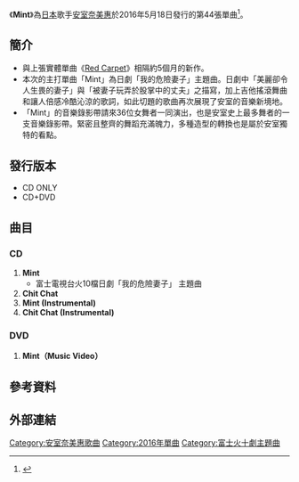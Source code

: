 {{About|一首歌曲|操作系统|Linux Mint}}
{{Infobox Single
| Name           = Mint
| Artist         = [[安室奈美惠|安室奈美惠]]
| Cover          = Mint_single.jpg
| A-side         = Mint
| B-side         = Chit Chat
| Released       = 2016年5月18日
| Format         = [[CD|CD]]、[[數位音樂下載|數位音樂下載]]
| Recorded       = 
| Genre          = [[J-POP|J-POP]]、[[Dance_rock|Dance rock]]、[[R&B|R&B]]
| Length         = 
| Label          = [[avex_trax|Dimension Point]]
| Writer         = Maria Marcus, {{link-en|Andreas Oberg|Andreas Oberg}}, Emyli, TIGER
| Producer       = Maria Marcus, Andreas Oberg
| Certification  = *白金唱片（單曲下載、[[日本唱片協會|日本唱片協會]]）
| Chart position = 
*週榜第4名（[[Oricon公信榜|Oricon]]）
*2016年5月度月榜第10名（Oricon）
*2016年6月度月榜第50名（Oricon）
| Last single    = [[Red_Carpet|Red Carpet]]<br />（2015年）
| This single    = '''Mint'''<br />（2016年）
| Next single    = [[Hero_(安室奈美惠單曲)|Hero]]<br />（2016年）
| Misc           = 
}}
《'''Mint'''》為[[日本|日本]]歌手[[安室奈美惠|安室奈美惠]]於2016年5月18日發行的第44張單曲<ref name="official160329">{{cite web|url=http://namieamuro.jp/news/2016/detail_20160329_mintinfo.html|title=2016年5月18日、New Single「Mint」発売決定！|publisher=Namie Amuro Official Site|date=2016-03-29|accessdate=2016-04-03|archive-date=2017-08-24|archive-url=https://web.archive.org/web/20170824011238/http://namieamuro.jp/news/2016/detail_20160329_mintinfo.html|dead-url=no}}</ref>。

==簡介==
*與上張實體單曲《[[Red_Carpet|Red Carpet]]》相隔約5個月的新作。
*本次的主打單曲「Mint」為日劇「我的危險妻子」主題曲。日劇中「美麗卻令人生畏的妻子」與「被妻子玩弄於股掌中的丈夫」之描寫，加上吉他搖滾舞曲和讓人倍感冷酷沁涼的歌詞，如此切題的歌曲再次展現了安室的音樂新境地。
*「Mint」的音樂錄影帶請來36位女舞者一同演出，也是安室史上最多舞者的一支音樂錄影帶。緊密且整齊的舞蹈充滿魄力，多種造型的轉換也是屬於安室獨特的看點。

==發行版本==
*CD ONLY
*CD+DVD

==曲目==
===CD===
#'''Mint'''
#*富士電視台火10檔日劇「我的危險妻子」 主題曲
#'''Chit Chat'''
#'''Mint (Instrumental)'''
#'''Chit Chat (Instrumental)'''

===DVD===
#'''Mint（Music Video）'''

==參考資料==
{{reflist}}

==外部連結==
{{安室奈美惠}}
{{富士火十劇主題曲2010年代後半部}}
{{歌曲小作品}}

[[Category:安室奈美惠歌曲|Category:安室奈美惠歌曲]]
[[Category:2016年單曲|Category:2016年單曲]]
[[Category:富士火十劇主題曲|Category:富士火十劇主題曲]]